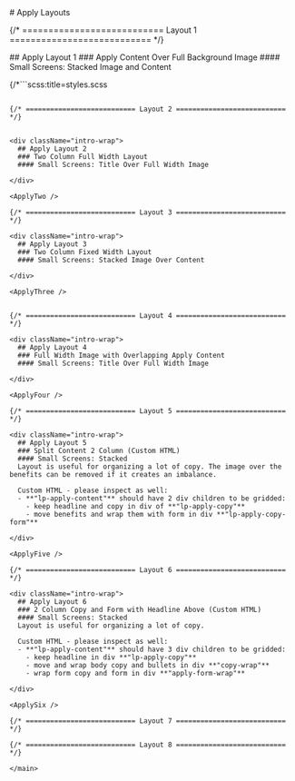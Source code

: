 
<main className="page-main">

<div className="page-title">
	# Apply Layouts
</div>


{/* =========================== Layout 1 =========================== */}
<div className="intro-wrap">
  ## Apply Layout 1
  ### Apply Content Over Full Background Image
  #### Small Screens: Stacked Image and Content
	
</div>

<ApplyOne />

{/*```scss:title=styles.scss


```*/}

{/* =========================== Layout 2 =========================== */}


<div className="intro-wrap">
  ## Apply Layout 2
  ### Two Column Full Width Layout
  #### Small Screens: Title Over Full Width Image
	
</div>

<ApplyTwo />

{/* =========================== Layout 3 =========================== */}

<div className="intro-wrap">
  ## Apply Layout 3 
  ### Two Column Fixed Width Layout
  #### Small Screens: Stacked Image Over Content
	
</div>

<ApplyThree />


{/* =========================== Layout 4 =========================== */}

<div className="intro-wrap">
  ## Apply Layout 4
  ### Full Width Image with Overlapping Apply Content
  #### Small Screens: Title Over Full Width Image
	
</div>

<ApplyFour />

{/* =========================== Layout 5 =========================== */}

<div className="intro-wrap">
  ## Apply Layout 5
  ### Split Content 2 Column (Custom HTML)
  #### Small Screens: Stacked
  Layout is useful for organizing a lot of copy. The image over the benefits can be removed if it creates an imbalance.

  Custom HTML - please inspect as well:
  - **"lp-apply-content"** should have 2 div children to be gridded:
    - keep headline and copy in div of **"lp-apply-copy"**
    - move benefits and wrap them with form in div **"lp-apply-copy-form"**
	
</div>

<ApplyFive />

{/* =========================== Layout 6 =========================== */}

<div className="intro-wrap">
  ## Apply Layout 6
  ### 2 Column Copy and Form with Headline Above (Custom HTML)
  #### Small Screens: Stacked
  Layout is useful for organizing a lot of copy.

  Custom HTML - please inspect as well:
  - **"lp-apply-content"** should have 3 div children to be gridded:
    - keep headline in div **"lp-apply-copy"**
    - move and wrap body copy and bullets in div **"copy-wrap"**
    - wrap form copy and form in div **"apply-form-wrap"**
	
</div>

<ApplySix />

{/* =========================== Layout 7 =========================== */}

{/* =========================== Layout 8 =========================== */}

</main>
